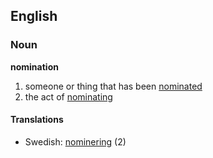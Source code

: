 ==English==

===Noun===
'''nomination'''
# someone or thing that has been [[nominated]]
# the act of [[nominate|nominating]]
====Translations====
*Swedish: [[nominering]] (2)